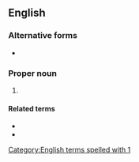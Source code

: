 {{also|1 Cor}}
==English==

===Alternative forms===
* {{l|en|1 Cor}}

===Proper noun===
{{en-proper noun}}

# {{abbreviation of|en|1 Corinthians}}

====Related terms====
* {{l|en|Cor.}}
* {{l|en|2 Cor.}}

[[Category:English terms spelled with 1]]